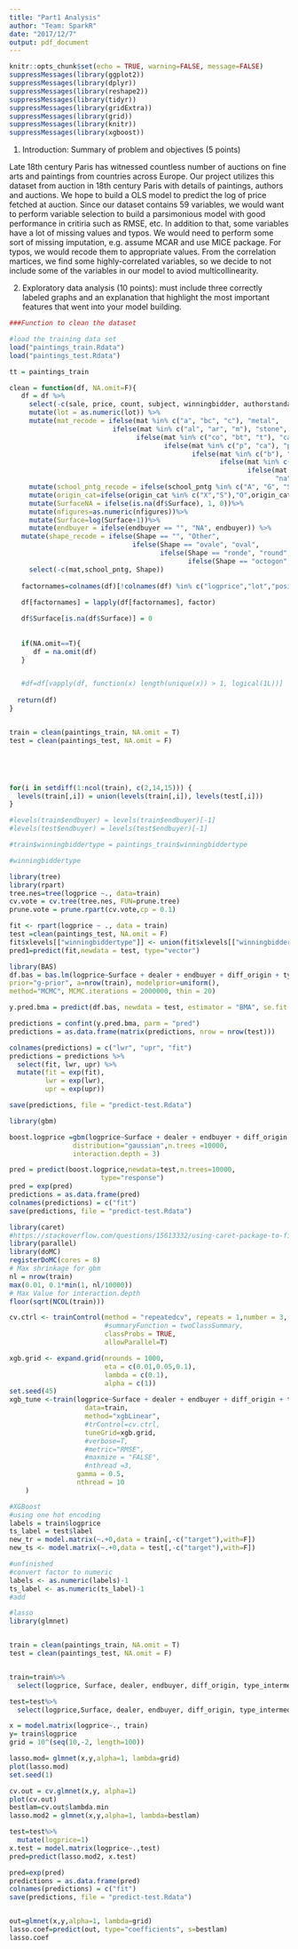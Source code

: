 ```yaml
---
title: "Part1 Analysis"
author: "Team: SparkR"
date: "2017/12/7"
output: pdf_document
---
```


```r
knitr::opts_chunk$set(echo = TRUE, warning=FALSE, message=FALSE)
suppressMessages(library(ggplot2))
suppressMessages(library(dplyr))
suppressMessages(library(reshape2))
suppressMessages(library(tidyr))
suppressMessages(library(gridExtra))
suppressMessages(library(grid))
suppressMessages(library(knitr))
suppressMessages(library(xgboost))
```

1. Introduction: Summary of problem and objectives (5 points)

Late 18th century Paris has witnessed countless number of auctions on fine arts and paintings from countries across Europe. Our project utilizes this dataset from auction in 18th century Paris with details of paintings, authors and auctions. 
We hope to build a OLS model to predict the log of price fetched at auction. Since our dataset contains 59 variables, we would want to perform variable selection to build a parsimonious model with good performance in critiria such as RMSE, etc. 
In addition to that, some variables have a lot of missing values and typos. We would need to perform some sort of missing imputation, e.g. assume MCAR and use MICE package. For typos, we would recode them to appropriate values.
From the correlation martices, we find some highly-correlated variables, so we decide to not include some of the variables in our model to aviod multicollinearity.

2. Exploratory data analysis (10 points): must include three correctly labeled graphs and an explanation that highlight the most important features that went into your model building.


```r
###Function to clean the dataset

#load the training data set
load("paintings_train.Rdata")
load("paintings_test.Rdata")

tt = paintings_train

clean = function(df, NA.omit=F){
   df = df %>% 
     select(-c(sale, price, count, subject, winningbidder, authorstandard, authorstyle, author, Height_in, Width_in, Surface_Rect, Diam_in, winningbiddertype, Surface_Rnd,material,materialCat, Interm)) %>%
     mutate(lot = as.numeric(lot)) %>%
     mutate(mat_recode = ifelse(mat %in% c("a", "bc", "c"), "metal",
                          ifelse(mat %in% c("al", "ar", "m"), "stone",
                                ifelse(mat %in% c("co", "bt", "t"), "canvas",
                                       ifelse(mat %in% c("p", "ca"), "paper",
                                              ifelse(mat %in% c("b"), "wood",
                                                     ifelse(mat %in% c("o", "e", "v"), "other",
                                                            ifelse(mat %in% c("n/a", ""), "na",
                                                                   "na")))))))) %>%
     mutate(school_pntg_recode = ifelse(school_pntg %in% c("A", "G", "S"), "other",school_pntg)) %>%
     mutate(origin_cat=ifelse(origin_cat %in% c("X","S"),"O",origin_cat))%>%
     mutate(SurfaceNA = ifelse(is.na(df$Surface), 1, 0))%>%
     mutate(nfigures=as.numeric(nfigures))%>%
     mutate(Surface=log(Surface+1))%>%
     mutate(endbuyer = ifelse(endbuyer == "", "NA", endbuyer)) %>% 
   mutate(shape_recode = ifelse(Shape == "", "Other",
                               ifelse(Shape == "ovale", "oval",
                                      ifelse(Shape == "ronde", "round",
                                             ifelse(Shape == "octogon", "Other", Shape)))))%>% 
     select(-c(mat,school_pntg, Shape))
   
   factornames=colnames(df)[!colnames(df) %in% c("logprice","lot","position","Surface","nfigures")]
   
   df[factornames] = lapply(df[factornames], factor)

   df$Surface[is.na(df$Surface)] = 0
  
  
   if(NA.omit==T){
      df = na.omit(df)
   }


   #df=df[vapply(df, function(x) length(unique(x)) > 1, logical(1L))]
   
  return(df) 
}


train = clean(paintings_train, NA.omit = T)
test = clean(paintings_test, NA.omit = F)





for(i in setdiff(1:ncol(train), c(2,14,15))) {
  levels(train[,i]) = union(levels(train[,i]), levels(test[,i]))
}

#levels(train$endbuyer) = levels(train$endbuyer)[-1]
#levels(test$endbuyer) = levels(test$endbuyer)[-1]

#train$winningbiddertype = paintings_train$winningbiddertype

#winningbiddertype
```


```r
library(tree)
library(rpart)
tree.nes=tree(logprice ~., data=train)
cv.vote = cv.tree(tree.nes, FUN=prune.tree)
prune.vote = prune.rpart(cv.vote,cp = 0.1)

fit <- rpart(logprice ~ ., data = train)
test =clean(paintings_test, NA.omit = F)
fit$xlevels[["winningbiddertype"]] <- union(fit$xlevels[["winningbiddertype"]], levels(test$winningbiddertype))
pred1=predict(fit,newdata = test, type="vector")
```


```r
library(BAS)
df.bas = bas.lm(logprice~Surface + dealer + endbuyer + diff_origin + type_intermed + engraved + mat_recode+school_pntg_recode+paired + lrgfont + lands_sc + othgenre + discauth + othartist+still_life, data=train,
prior="g-prior", a=nrow(train), modelprior=uniform(),
method="MCMC", MCMC.iterations = 2000000, thin = 20)

y.pred.bma = predict(df.bas, newdata = test, estimator = "BMA", se.fit = TRUE, prediction = FALSE)

predictions = confint(y.pred.bma, parm = "pred")
predictions = as.data.frame(matrix(predictions, nrow = nrow(test)))

colnames(predictions) = c("lwr", "upr", "fit")
predictions = predictions %>% 
  select(fit, lwr, upr) %>% 
  mutate(fit = exp(fit),
         lwr = exp(lwr),
         upr = exp(upr))

save(predictions, file = "predict-test.Rdata")
```

```r
library(gbm)

boost.logprice =gbm(logprice~Surface + dealer + endbuyer + diff_origin + type_intermed + engraved + mat_recode+school_pntg_recode+paired + lrgfont + lands_sc + othgenre + discauth + othartist+still_life, data=train, 
                distribution="gaussian",n.trees =10000,
                interaction.depth = 3)

pred = predict(boost.logprice,newdata=test,n.trees=10000,
                       type="response")
pred = exp(pred)
predictions = as.data.frame(pred)
colnames(predictions) = c("fit")
save(predictions, file = "predict-test.Rdata")
```

```r
library(caret)
#https://stackoverflow.com/questions/15613332/using-caret-package-to-find-optimal-parameters-of-gbm
library(parallel)
library(doMC)
registerDoMC(cores = 8)
# Max shrinkage for gbm
nl = nrow(train)
max(0.01, 0.1*min(1, nl/10000))
# Max Value for interaction.depth
floor(sqrt(NCOL(train)))

cv.ctrl <- trainControl(method = "repeatedcv", repeats = 1,number = 3, 
                        #summaryFunction = twoClassSummary,
                        classProbs = TRUE,
                        allowParallel=T)

xgb.grid <- expand.grid(nrounds = 1000,
                        eta = c(0.01,0.05,0.1),
                        lambda = c(0.1),
                        alpha = c(1))
set.seed(45)
xgb_tune <-train(logprice~Surface + dealer + endbuyer + diff_origin + type_intermed + engraved + mat_recode+school_pntg_recode+paired + lrgfont + lands_sc + othgenre + discauth + othartist+still_life,
                   data=train,
                   method="xgbLinear",
                   #trControl=cv.ctrl,
                   tuneGrid=xgb.grid,
                   #verbose=T,
                   #metric="RMSE",
                   #maxmize = "FALSE",
                   #nthread =3,
                 gamma = 0.5,
                 nthread = 10
    )
```


```r
#XGBoost
#using one hot encoding 
labels = train$logprice
ts_label = test$label
new_tr = model.matrix(~.+0,data = train[,-c("target"),with=F]) 
new_ts <- model.matrix(~.+0,data = test[,-c("target"),with=F])

#unfinished
#convert factor to numeric 
labels <- as.numeric(labels)-1
ts_label <- as.numeric(ts_label)-1
#add

```



```r
#lasso
library(glmnet)


train = clean(paintings_train, NA.omit = T)
test = clean(paintings_test, NA.omit = F)


train=train%>%
  select(logprice, Surface, dealer, endbuyer, diff_origin, type_intermed ,engraved , mat_recode,school_pntg_recode,paired , lrgfont ,lands_sc ,othgenre ,discauth, othartist,still_life,SurfaceNA,peasant,mytho)

test=test%>%
  select(logprice,Surface, dealer, endbuyer, diff_origin, type_intermed ,engraved , mat_recode,school_pntg_recode,paired , lrgfont ,lands_sc ,othgenre ,discauth, othartist,still_life,SurfaceNA,peasant,mytho)

x = model.matrix(logprice~., train)
y= train$logprice
grid = 10^(seq(10,-2, length=100))

lasso.mod= glmnet(x,y,alpha=1, lambda=grid)
plot(lasso.mod)
set.seed(1)

cv.out = cv.glmnet(x,y, alpha=1)
plot(cv.out)
bestlam=cv.out$lambda.min
lasso.mod2 = glmnet(x,y,alpha=1, lambda=bestlam)

test=test%>%
  mutate(logprice=1)
x.test = model.matrix(logprice~.,test)
pred=predict(lasso.mod2, x.test)

pred=exp(pred)
predictions = as.data.frame(pred)
colnames(predictions) = c("fit")
save(predictions, file = "predict-test.Rdata")


out=glmnet(x,y,alpha=1, lambda=grid)
lasso.coef=predict(out, type="coefficients", s=bestlam)
lasso.coef

```


